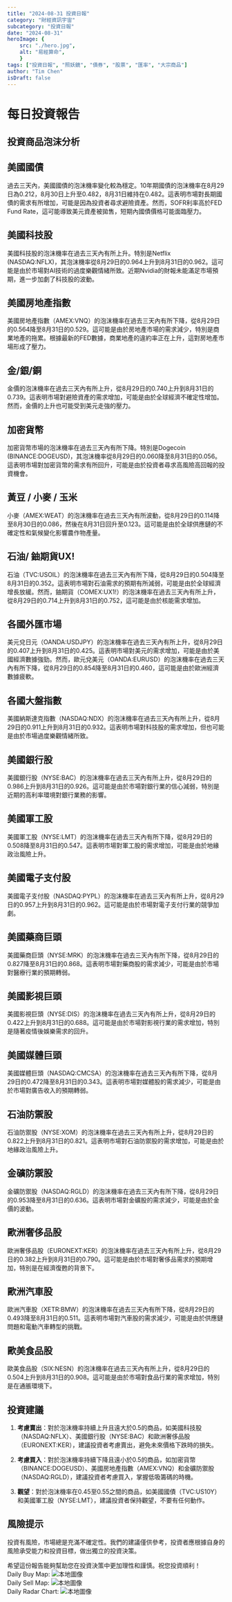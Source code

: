 ```yaml
---
title: "2024-08-31 投資日報"
category: "財經資訊宇宙"
subcategory: "投資日報"
date: "2024-08-31"
heroImage: {
    src: "./hero.jpg",
    alt: "易經算命",
    }
tags: ["投資日報", "照妖鏡", "債券", "股票", "匯率", "大宗商品"]
author: "Tim Chen"
isDraft: false
---
```

# 每日投資報告

## 投資商品泡沫分析

## 美國國債
過去三天內，美國國債的泡沫機率變化較為穩定。10年期國債的泡沫機率在8月29日為0.212，8月30日上升至0.482，8月31日維持在0.482。這表明市場對長期國債的需求有所增加，可能是因為投資者尋求避險資產。然而，SOFR利率高於FED Fund Rate，這可能導致美元資產被拋售，短期內國債價格可能面臨壓力。

## 美國科技股
美國科技股的泡沫機率在過去三天內有所上升。特別是Netflix (NASDAQ:NFLX)，其泡沫機率從8月29日的0.964上升到8月31日的0.962。這可能是由於市場對AI技術的過度樂觀情緒所致。近期Nvidia的財報未能滿足市場預期，進一步加劇了科技股的波動。

## 美國房地產指數
美國房地產指數（AMEX:VNQ）的泡沫機率在過去三天內有所下降，從8月29日的0.564降至8月31日的0.529。這可能是由於房地產市場的需求減少，特別是商業地產的拖累。根據最新的FED數據，商業地產的違約率正在上升，這對房地產市場形成了壓力。

## 金/銀/銅
金價的泡沫機率在過去三天內有所上升，從8月29日的0.740上升到8月31日的0.739。這表明市場對避險資產的需求增加，可能是由於全球經濟不確定性增加。然而，金價的上升也可能受到美元走強的壓力。

## 加密貨幣
加密貨幣市場的泡沫機率在過去三天內有所下降。特別是Dogecoin (BINANCE:DOGEUSD)，其泡沫機率從8月29日的0.060降至8月31日的0.056。這表明市場對加密貨幣的需求有所回升，可能是由於投資者尋求高風險高回報的投資機會。

## 黃豆 / 小麥 / 玉米
小麥（AMEX:WEAT）的泡沫機率在過去三天內有所波動，從8月29日的0.114降至8月30日的0.086，然後在8月31日回升至0.123。這可能是由於全球供應鏈的不確定性和氣候變化影響農作物產量。

## 石油/ 鈾期貨UX!
石油（TVC:USOIL）的泡沫機率在過去三天內有所下降，從8月29日的0.504降至8月31日的0.352。這表明市場對石油需求的預期有所減弱，可能是由於全球經濟增長放緩。然而，鈾期貨（COMEX:UX1!）的泡沫機率在過去三天內有所上升，從8月29日的0.714上升到8月31日的0.752，這可能是由於核能需求增加。

## 各國外匯市場
美元兌日元（OANDA:USDJPY）的泡沫機率在過去三天內有所上升，從8月29日的0.407上升到8月31日的0.425。這表明市場對美元的需求增加，可能是由於美國經濟數據強勁。然而，歐元兌美元（OANDA:EURUSD）的泡沫機率在過去三天內有所下降，從8月29日的0.854降至8月31日的0.460，這可能是由於歐洲經濟數據疲軟。

## 各國大盤指數
美國納斯達克指數（NASDAQ:NDX）的泡沫機率在過去三天內有所上升，從8月29日的0.911上升到8月31日的0.932。這表明市場對科技股的需求增加，但也可能是由於市場過度樂觀情緒所致。

## 美國銀行股
美國銀行股（NYSE:BAC）的泡沫機率在過去三天內有所上升，從8月29日的0.986上升到8月31日的0.926。這可能是由於市場對銀行業的信心減弱，特別是近期的高利率環境對銀行業務的影響。

## 美國軍工股
美國軍工股（NYSE:LMT）的泡沫機率在過去三天內有所下降，從8月29日的0.508降至8月31日的0.547。這表明市場對軍工股的需求增加，可能是由於地緣政治風險上升。

## 美國電子支付股
美國電子支付股（NASDAQ:PYPL）的泡沫機率在過去三天內有所上升，從8月29日的0.957上升到8月31日的0.962。這可能是由於市場對電子支付行業的競爭加劇。

## 美國藥商巨頭
美國藥商巨頭（NYSE:MRK）的泡沫機率在過去三天內有所下降，從8月29日的0.827降至8月31日的0.868。這表明市場對藥商股的需求減少，可能是由於市場對醫療行業的預期轉弱。

## 美國影視巨頭
美國影視巨頭（NYSE:DIS）的泡沫機率在過去三天內有所上升，從8月29日的0.422上升到8月31日的0.688。這可能是由於市場對影視行業的需求增加，特別是隨著疫情後娛樂需求的回升。

## 美國媒體巨頭
美國媒體巨頭（NASDAQ:CMCSA）的泡沫機率在過去三天內有所下降，從8月29日的0.472降至8月31日的0.343。這表明市場對媒體股的需求減少，可能是由於市場對廣告收入的預期轉弱。

## 石油防禦股
石油防禦股（NYSE:XOM）的泡沫機率在過去三天內有所上升，從8月29日的0.822上升到8月31日的0.821。這表明市場對石油防禦股的需求增加，可能是由於地緣政治風險上升。

## 金礦防禦股
金礦防禦股（NASDAQ:RGLD）的泡沫機率在過去三天內有所下降，從8月29日的0.953降至8月31日的0.636。這表明市場對金礦股的需求減少，可能是由於金價的波動。

## 歐洲奢侈品股
歐洲奢侈品股（EURONEXT:KER）的泡沫機率在過去三天內有所上升，從8月29日的0.382上升到8月31日的0.790。這可能是由於市場對奢侈品需求的預期增加，特別是在經濟復甦的背景下。

## 歐洲汽車股
歐洲汽車股（XETR:BMW）的泡沫機率在過去三天內有所下降，從8月29日的0.493降至8月31日的0.511。這表明市場對汽車股的需求減少，可能是由於供應鏈問題和電動汽車轉型的挑戰。

## 歐美食品股
歐美食品股（SIX:NESN）的泡沫機率在過去三天內有所上升，從8月29日的0.504上升到8月31日的0.908。這可能是由於市場對食品行業的需求增加，特別是在通脹環境下。

## 投資建議

1. **考慮賣出**：對於泡沫機率持續上升且遠大於0.5的商品，如美國科技股（NASDAQ:NFLX）、美國銀行股（NYSE:BAC）和歐洲奢侈品股（EURONEXT:KER），建議投資者考慮賣出，避免未來價格下跌時的損失。

2. **考慮買入**：對於泡沫機率持續下降且遠小於0.5的商品，如加密貨幣（BINANCE:DOGEUSD）、美國房地產指數（AMEX:VNQ）和金礦防禦股（NASDAQ:RGLD），建議投資者考慮買入，掌握低吸籌碼的時機。

3. **觀望**：對於泡沫機率在0.45至0.55之間的商品，如美國國債（TVC:US10Y）和美國軍工股（NYSE:LMT），建議投資者保持觀望，不要有任何動作。

## 風險提示

投資有風險，市場總是充滿不確定性。我們的建議僅供參考，投資者應根據自身的風險承受能力和投資目標，做出獨立的投資決策。

希望這份報告能夠幫助您在投資決策中更加理性和謹慎。祝您投資順利！
<br />
Daily Buy Map:
![本地圖像](./buyMap.svg)
<br />
Daily Sell Map:
![本地圖像](./sellMap.svg)
<br />
Daily Radar Chart:
![本地圖像](./radar.svg)
<br />
